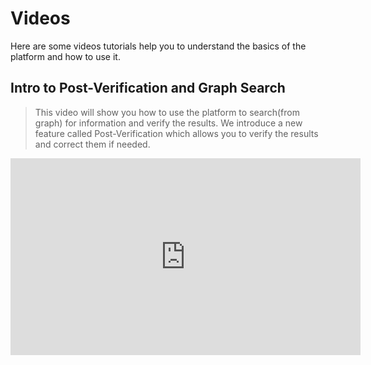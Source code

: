 # Videos

Here are some videos tutorials help you to understand the basics of the platform and how to use it.


## Intro to Post-Verification and Graph Search
> This video will show you how to use the platform to search(from graph) for information and verify the results.
> We introduce a new feature called Post-Verification which allows you to verify the results and correct them if needed.
<iframe width="560" height="315" src="https://www.youtube.com/embed/Hbj9TvRKTZw?si=cxc7lya28cQJWMlD" title="YouTube video player" frameborder="0" allow="accelerometer; autoplay; clipboard-write; encrypted-media; gyroscope; picture-in-picture; web-share" referrerpolicy="strict-origin-when-cross-origin" allowfullscreen></iframe>